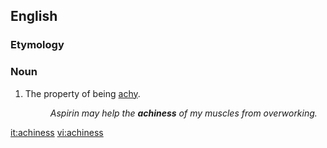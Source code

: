==English==

===Etymology===
{{suffix|en|achy|ness}}

===Noun===
{{en-noun|-}}

# The property of being [[achy]].
#: ''Aspirin may help the '''achiness''' of my muscles from overworking.''

[[it:achiness]]
[[vi:achiness]]